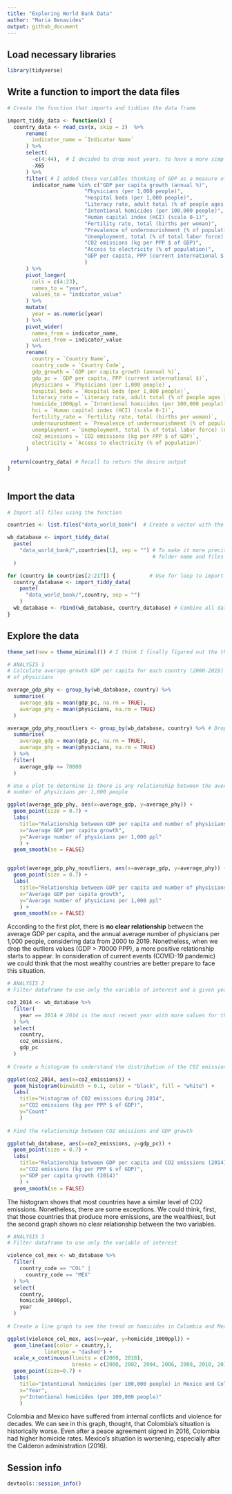 ```yaml
---
title: "Exploring World Bank Data"
author: "Maria Benavides"
output: github_document
---
```


## Load necessary libraries

```r
library(tidyverse)
```

## Write a function to import the data files

```r

# Create the function that imports and tiddies the data frame

import_tiddy_data <- function(x) {
  country_data <- read_csv(x, skip = 3)  %>%
      rename(
        indicator_name = `Indicator Name`
      ) %>%
      select(
        -c(4:44),  # I decided to drop most years, to have a more simple data frame
        -X65
      ) %>%
      filter( # I added these variables thinking of GDP as a measure of development
        indicator_name %in% c("GDP per capita growth (annual %)", 
                         "Physicians (per 1,000 people)",
                         "Hospital beds (per 1,000 people)",
                         "Literacy rate, adult total (% of people ages 15 and above)", 
                         "Intentional homicides (per 100,000 people)", 
                         "Human capital index (HCI) (scale 0-1)", 
                         "Fertility rate, total (births per woman)", 
                         "Prevalence of undernourishment (% of population)", 
                         "Unemployment, total (% of total labor force) (national estimate)", 
                         "CO2 emissions (kg per PPP $ of GDP)", 
                         "Access to electricity (% of population)",
                         "GDP per capita, PPP (current international $)"                         
                         )
      ) %>%
      pivot_longer(
        cols = c(4:23), 
        names_to = "year", 
        values_to = "indicator_value"
      ) %>%
      mutate(
        year = as.numeric(year) 
      ) %>%
      pivot_wider(
        names_from = indicator_name, 
        values_from = indicator_value
      ) %>%
      rename(
        country = `Country Name`, 
        country_code = `Country Code`,
        gdp_growth = `GDP per capita growth (annual %)`, 
        gdp_pc = `GDP per capita, PPP (current international $)`, 
        physicians = `Physicians (per 1,000 people)`, 
        hospital_beds = `Hospital beds (per 1,000 people)`,
        literacy_rate = `Literacy rate, adult total (% of people ages 15 and above)`,
        homicide_1000ppl = `Intentional homicides (per 100,000 people)`, 
        hci = `Human capital index (HCI) (scale 0-1)`,
        fertility_rate = `Fertility rate, total (births per woman)`,
        undernourushment = `Prevalence of undernourishment (% of population)`,
        unemployment = `Unemployment, total (% of total labor force) (national estimate)`,
        co2_emissions = `CO2 emissions (kg per PPP $ of GDP)`,
        electricity = `Access to electricity (% of population)`
      )
    
 return(country_data) # Recall to return the desire output 
}    
  

```

## Import the data

```r

# Import all files using the function

countries <- list.files("data_world_bank")  # Create a vector with the names of all files

wb_database <- import_tiddy_data(
  paste(
    "data_world_bank/",countries[1], sep = "") # To make it more precise, use paste to merge 
                                               # folder name and files names
  )

for (country in countries[2:217]) {           # Use for loop to import all files at once
  country_database <- import_tiddy_data(
    paste(
      "data_world_bank/",country, sep = "")
    )
  wb_database <- rbind(wb_database, country_database) # Combine all data frames into one
}

```

## Explore the data

```r

theme_set(new = theme_minimal()) # I think I finally figured out the theme set issue 

# ANALYSIS 1 
# Calculate average growth GDP per capita for each country (2000-2019) and the average number 
# of physicians

average_gdp_phy <- group_by(wb_database, country) %>%
  summarise(
    average_gdp = mean(gdp_pc, na.rm = TRUE), 
    average_phy = mean(physicians, na.rm = TRUE)
  )

average_gdp_phy_nooutliers <- group_by(wb_database, country) %>% # Dropping the highest GDP
  summarise(
    average_gdp = mean(gdp_pc, na.rm = TRUE), 
    average_phy = mean(physicians, na.rm = TRUE)
  ) %>%
  filter(
    average_gdp <= 70000
  )

# Use a plot to determine is there is any relationship between the average GDP growth and average
# number of physicians per 1,000 people

ggplot(average_gdp_phy, aes(x=average_gdp, y=average_phy)) + 
  geom_point(size = 0.7) +
  labs(
    title="Relationship between GDP per capita and number of physicians", 
    x="Average GDP per capita growth", 
    y="Average number of physicians per 1,000 ppl"
    ) +
  geom_smooth(se = FALSE)


ggplot(average_gdp_phy_nooutliers, aes(x=average_gdp, y=average_phy)) + 
  geom_point(size = 0.7) +
  labs(
    title="Relationship between GDP per capita and number of physicians - no outliers", 
    x="Average GDP per capita growth", 
    y="Average number of physicians per 1,000 ppl"
    ) +
  geom_smooth(se = FALSE)

```

According to the first plot, there is **no clear relationship** between the average GDP per capita, and the annual average number of physicians per 1,000 people, considering data from 2000 to 2019.
Nonetheless, when we drop the outliers values (GDP > 70000 PPP), a more positive relationship starts to appear. 
In consideration of current events (COVID-19 pandemic) we could think that the most wealthy countries are better prepare to face this situation. 

```r

# ANALYSIS 2 
# Filter dataframe to use only the variable of interest and a given year 

co2_2014 <- wb_database %>%
  filter(
    year == 2014 # 2014 is the most recent year with more values for the CO2 variable
  ) %>% 
  select(
    country, 
    co2_emissions, 
    gdp_pc
  )
  
# Create a histogram to understand the distribution of the C02 emissions variable 

ggplot(co2_2014, aes(x=co2_emissions)) + 
  geom_histogram(binwidth = 0.1, color = "black", fill = "white") + 
  labs(
    title="Histogram of CO2 emissions during 2014", 
    x="CO2 emissions (kg per PPP $ of GDP)", 
    y="Count"
    )
  
# Find the relationship between CO2 emissions and GDP growth

ggplot(wb_database, aes(x=co2_emissions, y=gdp_pc)) + 
  geom_point(size = 0.7) +
  labs(
    title="Relationship between GDP per capita and CO2 emissions (2014)", 
    x="CO2 emissions (kg per PPP $ of GDP)", 
    y="GDP per capita growth (2014)"
    ) +
  geom_smooth(se = FALSE)

```

The histogram shows that most countries have a similar level of CO2 emissions. Nonetheless, there are some  exceptions. We could think, first, that those countries that produce more emissions, are the wealthiest, but the second graph shows no clear relationship between the two variables. 

```r

# ANALYSIS 3
# Filter dataframe to use only the variable of interest 

violence_col_mex <- wb_database %>%
  filter(
    country_code == "COL" | 
      country_code == "MEX" 
  ) %>% 
  select(
    country, 
    homicide_1000ppl, 
    year
  )
  
# Create a line graph to see the trend on homicides in Colombia and Mexico 

ggplot(violence_col_mex, aes(x=year, y=homicide_1000ppl)) + 
  geom_line(aes(color = country,), 
            linetype = "dashed") +
  scale_x_continuous(limits = c(2000, 2018),
                     breaks = c(2000, 2002, 2004, 2006, 2008, 2010, 2012, 2014, 2016)) + 
  geom_point(size=0.7) +
  labs(
    title="Intentional homicides (per 100,000 people) in Mexico and Colombia", 
    x="Year", 
    y="Intentional homicides (per 100,000 people)"
    )


```

Colombia and Mexico have suffered from internal conflicts and violence for decades. We can see in this graph, thought, that Colombia's situation is historically worse. Even after a peace agreement signed in 2016, Colombia had higher homicide rates. Mexico's situation is worsening, especially after the Calderon administration (2016). 

## Session info

```r
devtools::session_info()
```


